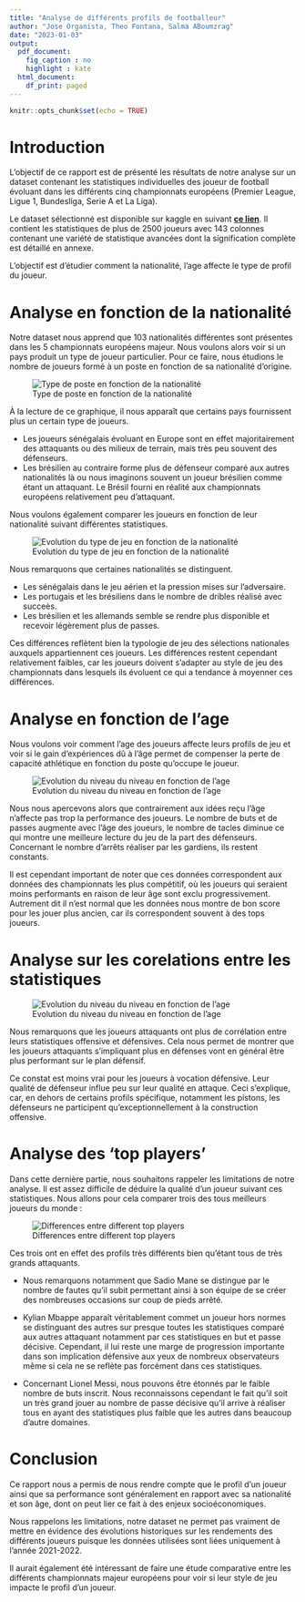 ```yaml
---
title: "Analyse de différents profils de footballeur"
author: "Jose Organista, Theo Fontana, Salma ABoumzrag"
date: "2023-01-03"
output:
  pdf_document: 
    fig_caption : no
    highlight : kate
  html_document:
    df_print: paged
---
```


```r
knitr::opts_chunk$set(echo = TRUE)
```

# Introduction

L'objectif de ce rapport est de présenté les résultats de notre analyse sur un dataset contenant les statistiques individuelles des joueur de football évoluant dans les différents cinq championnats européens (Premier League, Ligue 1, Bundesliga, Serie A et La Liga).

Le dataset sélectionné est disponible sur kaggle en suivant [**ce lien**](https://www.kaggle.com/datasets/vivovinco/20212022-football-player-stats). Il contient les statistiques de plus de 2500 joueurs avec 143 colonnes contenant une variété de statistique avancées dont la signification complète est détaillé en annexe.

L'objectif est d'étudier comment la nationalité, l'age affecte le type de profil du joueur.

# Analyse en fonction de la nationalité


Notre dataset nous apprend que 103 nationalités différentes sont présentes dans les 5 championnats européens majeur. Nous voulons alors voir si un pays produit un type de joueur particulier. Pour ce faire, nous étudions le nombre de joueurs formé à un poste en fonction de sa nationalité d'origine.

![Type de poste en fonction de la nationalité](./asset/positionbynation.png)

À la lecture de ce graphique, il nous apparaît que certains pays fournissent plus un certain type de joueurs.

* Les joueurs sénégalais évoluant en Europe sont en effet majoritairement des attaquants ou des milieux de terrain, mais très peu souvent des défenseurs.
* Les brésilien au contraire forme plus de défenseur comparé aux autres nationalités là ou nous imaginons souvent un joueur brésilien comme étant un attaquant. Le Brésil fourni en réalité aux championnats européens relativement peu d'attaquant.

Nous voulons également comparer les joueurs en fonction de leur nationalité suivant différentes statistiques.

![Evolution du type de jeu en fonction de la nationalité](./asset/statbynations.png)

Nous remarquons que certaines nationalités se distinguent. 

* Les sénégalais dans le jeu aérien et la pression mises sur l'adversaire.
* Les portugais et les brésiliens dans le nombre de dribles réalisé avec succeès.
* Les brésilien et les allemands semble se rendre plus disponible et recevoir légèrement plus de passes.

Ces différences reflètent bien la typologie de jeu des sélections nationales auxquels appartiennent ces joueurs.
Les différences restent cependant relativement faibles, car les joueurs doivent s'adapter au style de jeu des championnats dans lesquels ils évoluent ce qui a tendance à moyenner ces différences.

# Analyse en fonction de l'age

Nous voulons voir comment l'age des joueurs affecte leurs profils de jeu et voir si le gain d'expériences dû à l'âge permet de compenser la perte de capacité athlétique en fonction du poste qu'occupe le joueur.

![Evolution du niveau du niveau en fonction de l'age](./asset/ageEvolutionFigure.png)

Nous nous apercevons alors que contrairement aux idées reçu l'âge n'affecte pas trop la performance des joueurs. Le nombre de buts et de passes augmente avec l'âge des joueurs, le nombre de tacles diminue ce qui montre une meilleure lecture du jeu de la part des défenseurs. Concernant le nombre d'arrêts réaliser par les gardiens, ils restent constants.

Il est cependant important de noter que ces données correspondent aux données des championnats les plus compétitif, où les joueurs qui seraient moins performants en raison de leur âge sont exclu progressivement. Autrement dit il n'est normal que les données nous montre de bon score pour les jouer plus ancien, car ils correspondent souvent à des tops joueurs.

# Analyse sur les corelations entre les statistiques

![Evolution du niveau du niveau en fonction de l'age](./asset/correlationFigure.png)

Nous remarquons que les joueurs attaquants ont plus de corrélation entre leurs statistiques offensive et défensives.
Cela nous permet de montrer que les joueurs attaquants s'impliquant plus en défenses vont en général être plus performant sur le plan défensif.

Ce constat est moins vrai pour les joueurs à vocation défensive. Leur qualité de défenseur influe peu sur leur qualité en attaque. Ceci s'explique, car, en dehors de certains profils spécifique, notamment les pistons, les défenseurs ne participent qu'exceptionnellement à la construction offensive.

# Analyse des 'top players'

Dans cette dernière partie, nous souhaitons rappeler les limitations de notre analyse. Il est assez difficile de déduire la qualité d'un joueur suivant ces statistiques. Nous allons pour cela comparer trois des tous meilleurs joueurs du monde : 

![Differences entre different top players](./asset/bestForwards.png)

Ces trois ont en effet des profils très différents bien qu'étant tous de très grands attaquants.

* Nous remarquons notamment que Sadio Mane se distingue par le nombre de fautes qu'il subit permettant ainsi à son équipe de se créer des nombreuses occasions sur coup de pieds arrêté.

* Kylian Mbappe apparaît véritablement commet un joueur hors normes se distinguant des autres sur presque toutes les statistiques comparé aux autres attaquant notamment par ces statistiques en but et passe décisive. Cependant, il lui reste une marge de progression importante dans son implication défensive aux yeux de nombreux observateurs même si cela ne se reflète pas forcément dans ces statistiques.

* Concernant Lionel Messi, nous pouvons être étonnés par le faible nombre de buts inscrit. Nous reconnaissons cependant le fait qu'il soit un très grand jouer au nombre de passe décisive qu'il arrive à réaliser tous en ayant des statistiques plus faible que les autres dans beaucoup d'autre domaines.

# Conclusion

Ce rapport nous a permis de nous rendre compte que le profil d'un joueur ainsi que sa performance sont généralement en rapport avec sa nationalité et son âge, dont on peut lier ce fait à des enjeux socioéconomiques.

Nous rappelons les limitations, notre dataset ne permet pas vraiment de mettre en évidence des évolutions historiques sur les rendements des différents joueurs puisque les données utilisées sont liées uniquement à l'année 2021-2022.

Il aurait également été intéressant de faire une étude comparative entre les différents championnats majeur européens pour voir si leur style de jeu impacte le profil d'un joueur.
